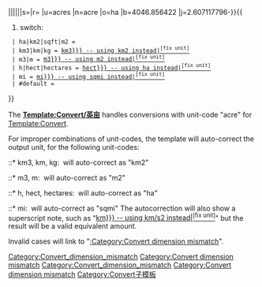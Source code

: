 {{convert/{{{d<!--|LoffAoffDbSoff-->}}}|{{{1}}}|{{{2|}}}|{{
#switch: {{{3|ha}}}<!--check to auto-correct output unit-->
  | ha|km2|sqft|m2 = {{{3}}}<!--match common units fast-->
  | km3|km|kg = km2
  | m3|m = m2
  | h|hect|hectares = ha
  | mi = sqmi
  | #default={{{3|ha}}}
}}|{{{4|}}}|{{{5|}}}|{{{6|}}}|{{{7|}}}|{{{8|}}}|s={{{s|}}}|r={{{r}}}
|u=acres
|n=acre
|o=ha
|b=4046.856422
|j=2.607117796-{{{j|0}}}}}{{
#switch:{{{3|ha}}}
  | ha|km2|sqft|m2 =
  | km3|km|kg = [[Template:Convert/help#Invalid unit parameter 3: {{{3|km3}}} -- using km2 instead|<sup>[fix unit]</sup>]][[Category:Convert_dimension_mismatch]]
  | m3|m = [[Template:Convert/help#Invalid unit parameter 3: {{{3|m3}}} -- using m2 instead|<sup>[fix unit]</sup>]][[Category:Convert dimension mismatch]]
  | h|hect|hectares = [[Template:Convert/help#Invalid unit parameter 3: {{{3|hect}}} -- using ha instead|<sup>[fix unit]</sup>]][[Category:Convert_dimension_mismatch]]
  | mi = [[Template:Convert/help#Mismatch unit parameter 3: {{{3|mi}}} -- using sqmi instead|<sup>[fix unit]</sup>]][[Category:Convert dimension mismatch]]
  | #default =
}}<noinclude>

The '''[[Template:Convert/英亩]]''' handles conversions with unit-code "acre" for [[Template:Convert]].

For improper combinations of unit-codes, the template will auto-correct the output unit, for the following unit-codes:
::* km3, km, kg:&nbsp; will auto-correct as "km2"
::* m3, m:&nbsp; will auto-correct as "m2"
::* h, hect, hectares:&nbsp; will auto-correct as "ha"
::* mi:&nbsp; will auto-correct as "sqmi"
The autocorrection will also show a superscript note, such as "[[Template:Convert/help#Unit parameter 3: {{{3|km}}} -- using km/s2 instead|<sup>[fix unit]</sup>]]" but the result will be a valid equivalent amount.

Invalid cases will link to "[[:Category:Convert dimension mismatch]]".

[[Category:Convert子模板]]
</noinclude>